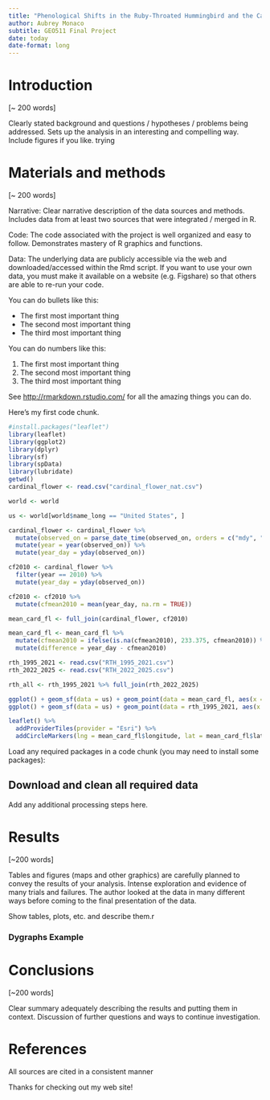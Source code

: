 ```yaml
---
title: "Phenological Shifts in the Ruby-Throated Hummingbird and the Cardinal Flower"
author: Aubrey Monaco
subtitle: GEO511 Final Project
date: today
date-format: long
---
```

# Introduction

\[\~ 200 words\]

Clearly stated background and questions / hypotheses / problems being addressed. Sets up the analysis in an interesting and compelling way. Include figures if you like. trying

# Materials and methods

\[\~ 200 words\]

Narrative: Clear narrative description of the data sources and methods. Includes data from at least two sources that were integrated / merged in R.

Code: The code associated with the project is well organized and easy to follow. Demonstrates mastery of R graphics and functions.

Data: The underlying data are publicly accessible via the web and downloaded/accessed within the Rmd script. If you want to use your own data, you must make it available on a website (e.g. Figshare) so that others are able to re-run your code.

You can do bullets like this:

-   The first most important thing
-   The second most important thing
-   The third most important thing

You can do numbers like this:

1.  The first most important thing
2.  The second most important thing
3.  The third most important thing

See <http://rmarkdown.rstudio.com/> for all the amazing things you can do.

Here's my first code chunk.

```r
#install.packages("leaflet")
library(leaflet)
library(ggplot2)
library(dplyr)
library(sf)
library(spData)
library(lubridate)
getwd()
cardinal_flower <- read.csv("cardinal_flower_nat.csv")

world <- world

us <- world[world$name_long == "United States", ]

cardinal_flower <- cardinal_flower %>%
  mutate(observed_on = parse_date_time(observed_on, orders = c("mdy", "ydm", "dmy"))) %>%
  mutate(year = year(observed_on)) %>%
  mutate(year_day = yday(observed_on))

cf2010 <- cardinal_flower %>%
  filter(year == 2010) %>%
  mutate(year_day = yday(observed_on))

cf2010 <- cf2010 %>%
  mutate(cfmean2010 = mean(year_day, na.rm = TRUE)) 

mean_card_fl <- full_join(cardinal_flower, cf2010) 

mean_card_fl <- mean_card_fl %>%
  mutate(cfmean2010 = ifelse(is.na(cfmean2010), 233.375, cfmean2010)) %>%
  mutate(difference = year_day - cfmean2010)

rth_1995_2021 <- read.csv("RTH_1995_2021.csv")
rth_2022_2025 <- read.csv("RTH_2022_2025.csv")

rth_all <- rth_1995_2021 %>% full_join(rth_2022_2025)

ggplot() + geom_sf(data = us) + geom_point(data = mean_card_fl, aes(x = longitude, y = latitude, color = difference))
ggplot() + geom_sf(data = us) + geom_point(data = rth_1995_2021, aes(x = Longitude, y = Latitude, color = Year)) + geom_point(data = rth_2022_2025, aes(x = Longitude, y = Latitude, color = Year)) 

leaflet() %>%
  addProviderTiles(provider = "Esri") %>%
  addCircleMarkers(lng = mean_card_fl$longitude, lat = mean_card_fl$latitude, radius = 1)
```

Load any required packages in a code chunk (you may need to install some packages):

## Download and clean all required data

Add any additional processing steps here.

# Results

\[\~200 words\]

Tables and figures (maps and other graphics) are carefully planned to convey the results of your analysis. Intense exploration and evidence of many trials and failures. The author looked at the data in many different ways before coming to the final presentation of the data.

Show tables, plots, etc. and describe them.r

### Dygraphs Example

# Conclusions

\[\~200 words\]

Clear summary adequately describing the results and putting them in context. Discussion of further questions and ways to continue investigation.

# References

All sources are cited in a consistent manner


Thanks for checking out my web site!
